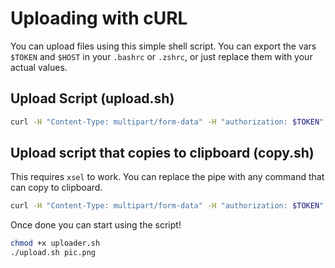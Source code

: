 # Uploading with cURL

You can upload files using this simple shell script. You can export the vars `$TOKEN` and `$HOST` in your `.bashrc` or `.zshrc`, or just replace them with your actual values.

## Upload Script (upload.sh)
```bash
curl -H "Content-Type: multipart/form-data" -H "authorization: $TOKEN" -F file=@$1 $HOST/api/upload
```

## Upload script that copies to clipboard (copy.sh)
This requires `xsel` to work. You can replace the pipe with any command that can copy to clipboard.
```bash
curl -H "Content-Type: multipart/form-data" -H "authorization: $TOKEN" -F file=@$1 $HOST/api/upload | jq -r '.url' | xsel -ib
```

Once done you can start using the script!
```bash
chmod +x uploader.sh
./upload.sh pic.png
```
